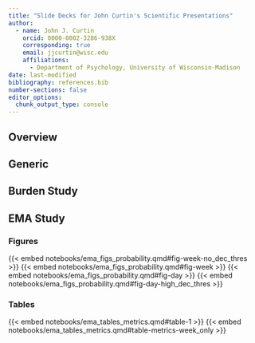 ```yaml
---
title: "Slide Decks for John Curtin's Scientific Presentations"
author:
  - name: John J. Curtin 
    orcid: 0000-0002-3286-938X
    corresponding: true
    email: jjcurtin@wisc.edu
    affiliations:
      - Department of Psychology, University of Wisconsin-Madison 
date: last-modified
bibliography: references.bib
number-sections: false 
editor_options: 
  chunk_output_type: console
---
```


## Overview 

## Generic


## Burden Study 

## EMA Study 

### Figures

{{< embed notebooks/ema_figs_probability.qmd#fig-week-no_dec_thres >}}
{{< embed notebooks/ema_figs_probability.qmd#fig-week >}}
{{< embed notebooks/ema_figs_probability.qmd#fig-day >}}
{{< embed notebooks/ema_figs_probability.qmd#fig-day-high_dec_thres >}}

### Tables

{{< embed notebooks/ema_tables_metrics.qmd#table-1 >}}
{{< embed notebooks/ema_tables_metrics.qmd#table-metrics-week_only >}}